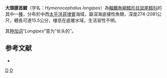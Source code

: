 {{Speciesbox
| name = 大頭膜首鱈
| status = NE
| status_system = iucn3.1
| trend = unknow
| taxon = Hymenocephalus longipes
| authority = [[Smith|Smith]] & [[Radcliffe|Radcliffe]], 1912
| synonyms = 
}}
'''大頭膜首鱈'''（学名：''Hymenocephalus longipes''）為[[輻鰭魚綱|輻鰭魚綱]][[鱈形目|鱈形目]][[鼠尾鱈科|鼠尾鱈科]]的其中一[[種|種]]，分布於中西[[太平洋|太平洋]][[菲律賓|菲律賓]]海域，屬深海底棲性魚類，深度274-2081公尺，體長可達15.5公分，棲息在底層水域，生活習性不明。

其[[种加词|种加词]]“''Longipes''”意为“长头的”。

==参考文献==
*{{FishBase_species|genus=Hymenocephalus|species=longipes|year=2015|month=12}}

{{Taxonbar|from=Q2221537}}

[[Category:膜头鳕属|D]]
[[Category:1912年描述的鱼类|D]]


{{鱈形目小作品}}